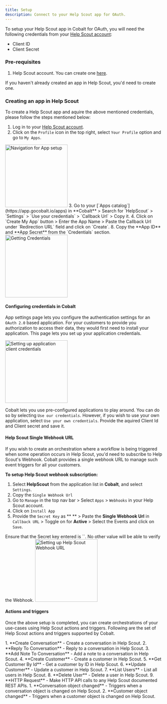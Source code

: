 ```yaml
---
title: Setup
description: Connect to your Help Scout app for OAuth.
---
```

To setup your Help Scout app in Cobalt for OAuth, you will need the following credentials from your [Help Scout account](https://secure.helpscout.net/):
- Client ID
- Client Secret

### Pre-requisites

1. Help Scout account. You can create one [here](https://secure.helpscout.net/members/register/41/).

<Info>If you haven't already created an app in Help Scout, you'd need to create one.</Info>

### Creating an app in Help Scout

To create a Help Scout app and aquire the above mentioned credentials, please follow the steps mentioned below:

1. Log in to your [Help Scout account](https://secure.helpscout.net/).
2. Click on the `Profile` icon in the top right, select `Your Profile` option and go to `My Apps`.
<img height="200" src="/images/Helpscout/helpscout_navigation.png" alt="Navigation for App setup"/>
3. Go to your [`Apps catalog`](https://app.gocobalt.io/apps) in **Cobalt** > Search for `HelpScout` > `Settings` > `Use your credentials` > `Callback Url` > Copy it.
4. Click on `Create My App` button > Enter the App Name > Paste the Callback Url under `Redirection URL` field and click on `Create`.
8. Copy the **App ID** and **App Secret** from the `Credentials` section.
<img height="200" src="/images/Helpscout/helpscout_credentials.png" alt="Getting Credentials"/>

#### Configuring credentials in Cobalt
App settings page lets you configure the authentication settings for an `OAuth 2.0` based application. For your customers to provide you authorization to access their data,
they would first need to install your application. This page lets you set up your application credentials.

<img height="200" src="/images/Helpscout/helpscout_cobalt.png" alt="Setting up application client credentials"/>

Cobalt lets you use pre-configured applications to play around. You can do so by selecting `Use our credentials`. However, if you wish to use your own application,
select `Use your own credentials`. Provide the aquired Client Id and Client secret and save it.

#### Help Scout Single Webhook URL
If you wish to create an orchestration where a workflow is being triggered when some operation occurs in Help Scout, you'd need to subscribe to Help Scout's Webhook. Cobalt provides
a single webhook URL to manage such event triggers for all your customers.

**To setup Help Scout webhook subscription:**
1. Select **HelpScout** from the application list in **Cobalt**, and select `Settings`.
2. Copy the `Single Webhook Url`
3. Go to `Manage` in the top nav bar > Select `Apps` > `Webhooks` in your Help Scout account.
4. Click on `Install App`
5. Provide the `Secret Key` as ** ** > Paste the **Single Webhook Url** in `Callback URL` > Toggle on for **Active** > Select the Events and click on `Save`.
<Note>
Ensure that the Secret key entered is ``. No other value will be able to verify the Webhook.
</Note>

<img height="200" src="/images/Helpscout/helpscout_webhook.png" alt="Setting up Help Scout Webhook URL"/>

#### Actions and triggers
Once the above setup is completed, you can create orchestrations of your use-cases using Help Scout actions and triggers. Following are the set of Help Scout actions and triggers
supported by Cobalt.

<Tabs>
  <Tab title="Actions">
  <AccordionGroup>
  <Accordion title="Conversation">
     1. **Create Conversation** - Create a conversation in Help Scout.
     2. **Reply To Conversation** - Reply to a conversation in Help Scout.
     3. **Add Note To Conversation** - Add a note to a conversation in Help Scout.
     </Accordion>
     <Accordion title="Customer">
     4. **Create Customer** - Create a customer in Help Scout.
     5. **Get Customer By Id** - Get a customer by ID in Help Scout.
     6. **Update Customer** - Update a customer in Help Scout.
      </Accordion>
     <Accordion title="User">
     7. **List Users** - List all users in Help Scout.
     8. **Delete User** - Delete a user in Help Scout.
      </Accordion>
     <Accordion title="Others">
     9. **HTTP Request** - Make HTTP API calls to any Help Scout documented REST APIs.
      </Accordion>
    </AccordionGroup>
  </Tab>
  
  <Tab title="Triggers">
         1. **Conversation object changed** - Triggers when a conversation object is changed on Help Scout.
         2. **Customer object changed** - Triggers when a customer object is changed on Help Scout.
  </Tab>
</Tabs>
